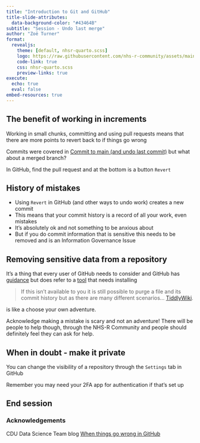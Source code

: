 ```yaml
---
title: "Introduction to Git and GitHub"
title-slide-attributes: 
  data-background-color: "#43464B"
subtitle: "Session - Undo last merge"
author: "Zoë Turner"
format:
  revealjs:
    theme: [default, nhsr-quarto.scss]
    logo: https://raw.githubusercontent.com/nhs-r-community/assets/main/logo/nhsr-logo.svg
    code-link: true
    css: nhsr-quarto.scss
    preview-links: true
execute: 
  echo: true
  eval: false
embed-resources: true  
---
```


## The benefit of working in increments

Working in small chunks, committing and using pull requests means that there are more points to revert back to if things go wrong

Commits were covered in [Commit to main (and undo last commit)](https://nhs-r-community.github.io/intro-git-github/session-commit-main.html#/title-slide) but what about a merged branch?

In GitHub, find the pull request and at the bottom is a button `Revert`

## History of mistakes

::: {.incremental}
- Using `Revert` in GitHub (and other ways to undo work) creates a new commit
- This means that your commit history is a record of all your work, even mistakes
- It's absolutely ok and not something to be anxious about
- But if you do commit information that is sensitive this needs to be removed and is an Information Governance Issue
:::

## Removing sensitive data from a repository

It's a thing that every user of GitHub needs to consider and GitHub has [guidance](https://docs.github.com/en/authentication/keeping-your-account-and-data-secure/removing-sensitive-data-from-a-repository) but does refer to a [tool](https://rtyley.github.io/bfg-repo-cleaner/) that needs installing

> If this isn’t available to you it is still possible to purge a file and its commit history but as there are many different scenarios... [TiddlyWiki](http://sukima.github.io/GitFixUm/).

is like a choose your own adventure.

::: {.notes}
Acknowledge making a mistake is scary and not an adventure! 
There will be people to help though, through the NHS-R Community and people should definitely feel they can ask for help. 
:::

## When in doubt - make it private

You can change the visibility of a repository through the `Settings` tab in GitHub

Remember you may need your 2FA app for authentication if that's set up

## End session

### Acknowledgements

CDU Data Science Team blog [When things go wrong in GitHub](https://cdu-data-science-team.github.io/team-blog/posts/2022-11-09-when-things-go-wrong-in-github/)